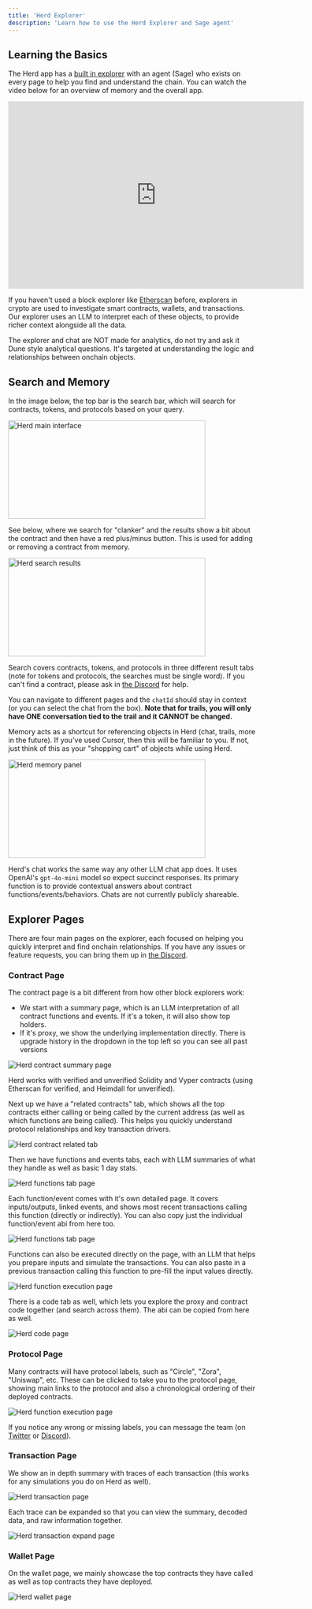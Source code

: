 ```yaml
---
title: 'Herd Explorer'
description: 'Learn how to use the Herd Explorer and Sage agent'
---
```


## Learning the Basics

The Herd app has a [built in explorer](https://herd.eco/explorer) with an agent (Sage) who exists on every page to help you find and understand the chain. You can watch the video below for an overview of memory and the overall app. 

<Frame>
  <iframe
    width="600"
    height="380"
    src="https://www.youtube.com/embed/zUeGxxJOr2g"
    title="YouTube video player"
    frameborder="0"
    allow="accelerometer; autoplay; clipboard-write; encrypted-media; gyroscope; picture-in-picture"
    allowfullscreen
  ></iframe>
</Frame>

If you haven't used a block explorer like [Etherscan](https://etherscan.io) before, explorers in crypto are used to investigate smart contracts, wallets, and transactions. Our explorer uses an LLM to interpret each of these objects, to provide richer context alongside all the data. 

<Info>The explorer and chat are NOT made for analytics, do not try and ask it Dune style analytical questions. It's targeted at understanding the logic and relationships between onchain objects.</Info>


## Search and Memory

In the image below, the top bar is the search bar, which will search for contracts, tokens, and protocols based on your query. 

<Frame>
  <img 
    src="/images/explorer-main.png" 
    alt="Herd main interface" 
    width="400"
    height="200"
  />
</Frame>

See below, where we search for "clanker" and the results show a bit about the contract and then have a red plus/minus button. This is used for adding or removing a contract from memory.

<Frame>
  <img 
    src="/images/explorer-search.png" 
    alt="Herd search results" 
    width="400"
    height="200"
  />
</Frame>

Search covers contracts, tokens, and protocols in three different result tabs (note for tokens and protocols, the searches must be single word). If you can't find a contract, please ask in [the Discord](https://discord.gg/NsfPWZZuKU) for help.

You can navigate to different pages and the `chatId` should stay in context (or you can select the chat from the box). **Note that for trails, you will only have ONE conversation tied to the trail and it CANNOT be changed.**

Memory acts as a shortcut for referencing objects in Herd (chat, trails, more in the future). If you've used Cursor, then this will be familiar to you. If not, just think of this as your "shopping cart" of objects while using Herd.

<Frame>
  <img 
    src="/images/explorer-memory.png" 
    alt="Herd  memory panel" 
    width="400"
    height="200"
  />
</Frame>

Herd's chat works the same way any other LLM chat app does. It uses OpenAI's `gpt-4o-mini` model so expect succinct responses. Its primary function is to provide contextual answers about contract functions/events/behaviors. Chats are not currently publicly shareable.

## Explorer Pages

There are four main pages on the explorer, each focused on helping you quickly interpret and find onchain relationships. If you have any issues or feature requests, you can bring them up in [the Discord](https://discord.gg/NsfPWZZuKU).

### Contract Page

The contract page is a bit different from how other block explorers work:
- We start with a summary page, which is an LLM interpretation of all contract functions and events. If it's a token, it will also show top holders.
- If it's proxy, we show the underlying implementation directly. There is upgrade history in the dropdown in the top left so you can see all past versions

<Frame>
  <img 
    src="/images/explorer-contract.png" 
    alt="Herd contract summary page" 
  />
</Frame>

<Note>Herd works with verified and unverified Solidity and Vyper contracts (using Etherscan for verified, and Heimdall for unverified).</Note>

Next up we have a "related contracts" tab, which shows all the top contracts either calling or being called by the current address (as well as which functions are being called). This helps you quickly understand protocol relationships and key transaction drivers.

<Frame>
  <img 
    src="/images/explorer-related.png" 
    alt="Herd contract related tab" 
  />
</Frame>

Then we have functions and events tabs, each with LLM summaries of what they handle as well as basic 1 day stats.

<Frame>
  <img 
    src="/images/explorer-functions-tab.png" 
    alt="Herd functions tab page" 
  />
</Frame>

Each function/event comes with it's own detailed page. It covers inputs/outputs, linked events, and shows most recent transactions calling this function (directly or indirectly). You can also copy just the individual function/event abi from here too.

<Frame>
  <img 
    src="/images/explorer-function-details.png" 
    alt="Herd functions tab page" 
  />
</Frame>

Functions can also be executed directly on the page, with an LLM that helps you prepare inputs and simulate the transactions. You can also paste in a previous transaction calling this function to pre-fill the input values directly.

<Frame>
  <img 
    src="/images/explorer-function-execute.png" 
    alt="Herd function execution page" 
  />
</Frame>

There is a code tab as well, which lets you explore the proxy and contract code together (and search across them). The abi can be copied from here as well.

<Frame>
  <img 
    src="/images/explorer-code.png" 
    alt="Herd code page" 
  />
</Frame>

### Protocol Page

Many contracts will have protocol labels, such as "Circle", "Zora", "Uniswap", etc. These can be clicked to take you to the protocol page, showing main links to the protocol and also a chronological ordering of their deployed contracts.

<Frame>
  <img 
    src="/images/explorer-protocol.png" 
    alt="Herd function execution page" 
  />
</Frame>

If you notice any wrong or missing labels, you can message the team (on [Twitter](https://x.com/herd_eco) or [Discord](https://discord.gg/NsfPWZZuKU)).

### Transaction Page

We show an in depth summary with traces of each transaction (this works for any simulations you do on Herd as well).

<Frame>
  <img 
    src="/images/explorer-transaction.png" 
    alt="Herd transaction page" 
  />
</Frame>

Each trace can be expanded so that you can view the summary, decoded data, and raw information together.

<Frame>
  <img 
    src="/images/explorer-transaction-expand.png" 
    alt="Herd transaction expand page" 
  />
</Frame>

### Wallet Page

On the wallet page, we mainly showcase the top contracts they have called as well as top contracts they have deployed.

<Frame>
  <img 
    src="/images/explorer-wallet-page.png" 
    alt="Herd wallet page" 
  />
</Frame>
